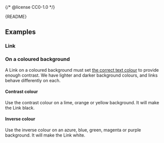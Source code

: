 {/* @license CC0-1.0 */}



<StatusBadge
  description="We’re experimenting with this component; feedback is welcome. Expect changes in future iterations."
  status="beta"
/>

<Meta of={MenuStories} />

<Markdown>{README}</Markdown>

<Primary />

## Examples

### Link

<Canvas of={MenuStories.Link} />

<Controls of={MenuStories.Link} />

### On a coloured background

A Link on a coloured background must set [the correct text colour](?path=/docs/brand-design-tokens-colour--docs#pairing-foreground-with-background-colours) to provide enough contrast.
We have lighter and darker background colours, and links behave differently on each.

#### Contrast colour

Use the contrast colour on a lime, orange or yellow background.
It will make the Link black.

<Canvas of={MenuStories.ContrastColour} />

#### Inverse colour

Use the inverse colour on an azure, blue, green, magenta or purple background.
It will make the Link white.

<Canvas of={MenuStories.InverseColour} />

